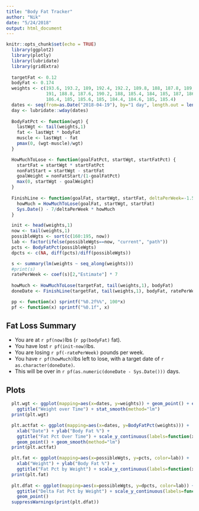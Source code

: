 ```yaml
---
title: "Body Fat Tracker"
author: "Nik"
date: "5/24/2018"
output: html_document
---
```


```r
knitr::opts_chunk$set(echo = TRUE)
  library(ggplot2)
  library(plotly)
  library(lubridate)
  library(gridExtra)
  
  targetFat <- 0.12
  bodyFat <- 0.174
  weights <- c(193.6, 193.2, 189, 192.4, 192.2, 189.8, 188, 187.8, 189, 189.4, 191.6, 190.8, 190, 188.6,
               191, 188.8, 187.6, 190.2, 188, 185.4, 184, 185, 187, 186.4, 187.4, 187.8, 188.2, 186.4, 185.6,
               186.4, 185, 185.6, 185, 184.4, 184.6, 185, 185.4)
  dates <- seq(from=as.Date("2018-04-19"), by="1 day", length.out = length(weights))
  day <- lubridate::wday(dates)
  
  BodyFatPct <- function(wgt) {
    lastWgt <- tail(weights,1)
    fat <- lastWgt * bodyFat
    muscle <- lastWgt - fat
    pmax(0, (wgt-muscle)/wgt)
  }

  HowMuchToLose <- function(goalFatPct, startWgt, startFatPct) {
    startFat = startWgt * startFatPct
    nonFatStart = startWgt - startFat
    goalWeight = nonFatStart/(1-goalFatPct)
    max(0, startWgt - goalWeight)
  }
  
  FinishLine <- function(goalFat, startWgt, startFat, deltaPerWeek=-1.5) {
    howMuch = HowMuchToLose(goalFat, startWgt, startFat)
    Sys.Date() - 7/deltaPerWeek * howMuch
  }

  init <- head(weights,1)
  now <- tail(weights,1)
  possibleWgts <- sort(c(160:195, now))
  lab <- factor(ifelse(possibleWgts==now, "current", "path"))
  pcts <- BodyFatPct(possibleWgts)
  dpcts <- c(NA, diff(pcts)/diff(possibleWgts))

  s <- summary(lm(weights ~ seq_along(weights)))
  #print(s)
  ratePerWeek <- coef(s)[2,"Estimate"] * 7
  
  howMuch <- HowMuchToLose(targetFat, tail(weights,1), bodyFat)
  doneDate <- FinishLine(targetFat, tail(weights,1), bodyFat, ratePerWeek)

  pp <- function(x) sprintf("%0.2f%%", 100*x)
  pf <- function(x) sprintf("%0.1f", x)
```

## Fat Loss Summary
 - You are at `r pf(now) `lbs (`r pp(bodyFat) ` fat).  
 - You have lost `r pf(init-now) `lbs.
 - You are losing `r pf(-ratePerWeek) ` pounds per week.
 - You have `r pf(howMuch)`lbs left to lose, with a target date of `r as.character(doneDate)`.
 - This will be over in `r pf(as.numeric(doneDate - Sys.Date()))` days.

## Plots

```r
  plt.wgt <- ggplot(mapping=aes(x=dates, y=weights)) + geom_point() + expand_limits(y=c(180, 195)) + 
    ggtitle("Weight over Time") + stat_smooth(method="lm")
  print(plt.wgt)

  plt.actfat <- ggplot(mapping=aes(x=dates, y=BodyFatPct(weights))) + 
    xlab("Date") + ylab("Body Fat %") +
    ggtitle("Fat Pct Over Time") + scale_y_continuous(labels=function(x) sprintf("%0.1f%%", 100*x)) + 
    geom_point() + geom_smooth(method="lm")
  print(plt.actfat)

  plt.fat <- ggplot(mapping=aes(x=possibleWgts, y=pcts, color=lab)) + 
    xlab("Weight") + ylab("Body Fat %") +
    ggtitle("Fat Pct by Weight") + scale_y_continuous(labels=function(x) sprintf("%0.1f%%", 100*x)) + geom_point()
  print(plt.fat)
  
  plt.dfat <- ggplot(mapping=aes(x=possibleWgts, y=dpcts, color=lab)) + xlab("Weight") + ylab("Delta Body Fat %") +
    ggtitle("Delta Fat Pct by Weight") + scale_y_continuous(labels=function(x) sprintf("%0.2f%%", 100*x)) +
    geom_point()
  suppressWarnings(print(plt.dfat))

```